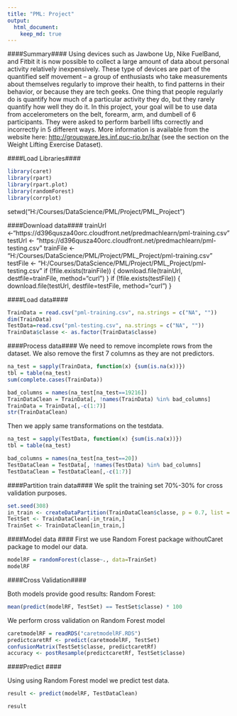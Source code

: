 ```yaml
---
title: "PML: Project"
output: 
  html_document:
    keep_md: true
---
```


####Summary####
Using devices such as Jawbone Up, Nike FuelBand, and Fitbit it is now possible to collect a large amount of data about personal activity relatively inexpensively. These type of devices are part of the quantified self movement – a group of enthusiasts who take measurements about themselves regularly to improve their health, to find patterns in their behavior, or because they are tech geeks. One thing that people regularly do is quantify how much of a particular activity they do, but they rarely quantify how well they do it. In this project, your goal will be to use data from accelerometers on the belt, forearm, arm, and dumbell of 6 participants. They were asked to perform barbell lifts correctly and incorrectly in 5 different ways. More information is available from the website here: <http://groupware.les.inf.puc-rio.br/har> (see the section on the Weight Lifting Exercise Dataset). 

####Load Libraries####
```r
library(caret)
library(rpart)
library(rpart.plot)
library(randomForest)
library(corrplot)
```

setwd("H:/Courses/DataScience/PML/Project/PML_Project")

####Download data####
trainUrl <-"https://d396qusza40orc.cloudfront.net/predmachlearn/pml-training.csv"
testUrl <- "https://d396qusza40orc.cloudfront.net/predmachlearn/pml-testing.csv"
trainFile <- "H:/Courses/DataScience/PML/Project/PML_Project/pml-training.csv"
testFile  <- "H:/Courses/DataScience/PML/Project/PML_Project/pml-testing.csv"
if (!file.exists(trainFile)) {
  download.file(trainUrl, destfile=trainFile, method="curl")
}
if (!file.exists(testFile)) {
  download.file(testUrl, destfile=testFile, method="curl")
}


####Load data####
```r
TrainData = read.csv("pml-training.csv", na.strings = c("NA", ""))
dim(TrainData)
TestData=read.csv("pml-testing.csv", na.strings = c("NA", ""))
TrainData$classe <- as.factor(TrainData$classe)  
```

####Process data####
We need to remove incomplete rows from the dataset.
We also remove the first 7 columns as they are not predictors.
```r
na_test = sapply(TrainData, function(x) {sum(is.na(x))})
tbl = table(na_test)
sum(complete.cases(TrainData))

bad_columns = names(na_test[na_test==19216])
TrainDataClean = TrainData[, !names(TrainData) %in% bad_columns]
TrainData = TrainData[,-c(1:7)]
str(TrainDataClean)
```

Then we apply same transformations on the testdata.
```r
na_test = sapply(TestData, function(x) {sum(is.na(x))})
tbl = table(na_test)

bad_columns = names(na_test[na_test==20])
TestDataClean = TestData[, !names(TestData) %in% bad_columns]
TestDataClean = TestDataClean[,-c(1:7)]
```

####Partition train data####
We split the training set 70%-30% for cross validation purposes.

```r
set.seed(308)
in_train <- createDataPartition(TrainDataClean$classe, p = 0.7, list = FALSE)
TestSet <- TrainDataClean[-in_train,]
TrainSet <- TrainDataClean[in_train,]

```


####Model data ####
First we use Random Forest package withoutCaret package to model our data.

```r
modelRF = randomForest(classe~., data=TrainSet)
modelRF

```


####Cross Validation####

Both models provide good results:
Random Forest:
```r

mean(predict(modelRF, TestSet) == TestSet$classe) * 100
```

We perform cross validation on Random Forest model 
```r
caretmodelRF = readRDS("caretmodelRF.RDS")
predictcaretRf <- predict(caretmodelRF, TestSet)
confusionMatrix(TestSet$classe, predictcaretRf)
accuracy <- postResample(predictcaretRf, TestSet$classe)
```

####Predict ####

Using using Random Forest model we predict test data.
```r

result <- predict(modelRF, TestDataClean)

result
```
